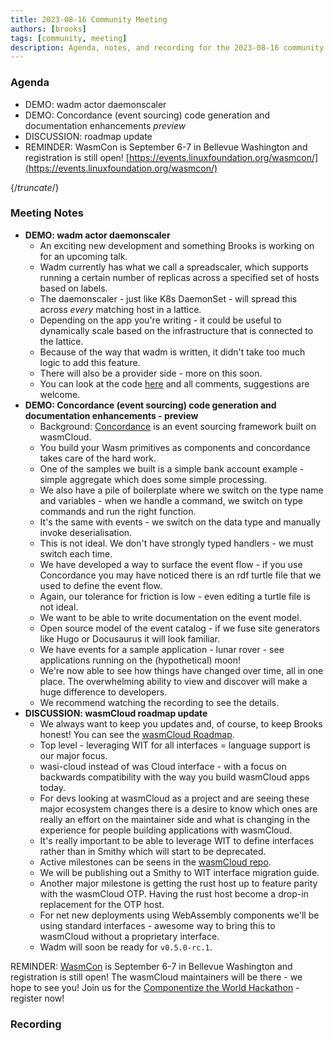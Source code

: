 ```yaml
---
title: 2023-08-16 Community Meeting
authors: [brooks]
tags: [community, meeting]
description: Agenda, notes, and recording for the 2023-08-16 community meeting
---
```



### Agenda

- DEMO: wadm actor daemonscaler
- DEMO: Concordance (event sourcing) code generation and documentation enhancements _preview_
- DISCUSSION: roadmap update
- REMINDER: WasmCon is September 6-7 in Bellevue Washington and registration is still open! [https://events.linuxfoundation.org/wasmcon/](https://events.linuxfoundation.org/wasmcon/)

{/*truncate*/}

### Meeting Notes

- **DEMO: wadm actor daemonscaler**
  - An exciting new development and something Brooks is working on for an upcoming talk.
  - Wadm currently has what we call a spreadscaler, which supports running a certain number of replicas across a specified set of hosts based on labels.
  - The daemonscaler - just like K8s DaemonSet - will spread this across _every_ matching host in a lattice.
  - Depending on the app you're writing - it could be useful to dynamically scale based on the infrastructure that is connected to the lattice.
  - Because of the way that wadm is written, it didn't take too much logic to add this feature.
  - There will also be a provider side - more on this soon.
  - You can look at the code [here](https://github.com/wasmCloud/wadm/pull/157) and all comments, suggestions are welcome.
- **DEMO: Concordance (event sourcing) code generation and documentation enhancements - preview**
  - Background: [Concordance](https://github.com/cosmonic/concordance) is an event sourcing framework built on wasmCloud.
  - You build your Wasm primitives as components and concordance takes care of the hard work.
  - One of the samples we built is a simple bank account example - simple aggregate which does some simple processing.
  - We also have a pile of boilerplate where we switch on the type name and variables - when we handle a command, we switch on type commands and run the right function.
  - It's the same with events - we switch on the data type and manually invoke deserialisation.
  - This is not ideal. We don't have strongly typed handlers - we must switch each time.
  - We have developed a way to surface the event flow - if you use Concordance you may have noticed there is an rdf turtle file that we used to define the event flow.
  - Again, our tolerance for friction is low - even editing a turtle file is not ideal.
  - We want to be able to write documentation on the event model.
  - Open source model of the event catalog - if we fuse site generators like Hugo or Docusaurus it will look familiar.
  - We have events for a sample application - lunar rover - see applications running on the (hypothetical) moon!
  - We're now able to see how things have changed over time, all in one place. The overwhelming ability to view and discover will make a huge difference to developers.
  - We recommend watching the recording to see the details.
- **DISCUSSION: wasmCloud roadmap update**
  - We always want to keep you updates and, of course, to keep Brooks honest! You can see the [wasmCloud Roadmap](https://wasmcloud.com/docs/roadmap).
  - Top level - leveraging WIT for all interfaces = language support is our major focus.
  - wasi-cloud instead of was Cloud interface - with a focus on backwards compatibility with the way you build wasmCloud apps today.
  - For devs looking at wasmCloud as a project and are seeing these major ecosystem changes there is a desire to know which ones are really an effort on the maintainer side and what is changing in the experience for people building applications with wasmCloud.
  - It's really important to be able to leverage WIT to define interfaces rather than in Smithy which will start to be deprecated.
  - Active milestones can be seens in the [wasmCloud repo](https://github.com/wasmCloud/wasmcloud).
  - We will be publishing out a Smithy to WIT interface migration guide.
  - Another major milestone is getting the rust host up to feature parity with the wasmCloud OTP. Having the rust host become a drop-in replacement for the OTP host.
  - For net new deployments using WebAssembly components we'll be using standard interfaces - awesome way to bring this to wasmCloud without a proprietary interface.
  - Wadm will soon be ready for `v0.5.0-rc.1`.

REMINDER: [WasmCon](https://events.linuxfoundation.org/wasmcon/) is September 6-7 in Bellevue Washington and registration is still open! The wasmCloud maintainers will be there - we hope to see you!
Join us for the [Componentize the World Hackathon](https://bytecodealliance.org/articles/announcing-componentize-the-world) - register now!

### Recording

<ReactPlayer url='https://www.youtube.com/watch?v=NX5EPcBukMs' controls />
